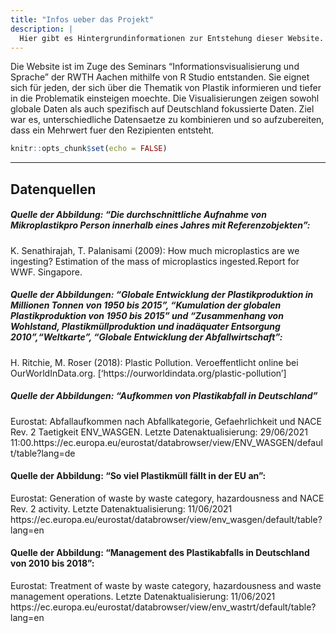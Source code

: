 ```yaml
---
title: "Infos ueber das Projekt"
description: |
  Hier gibt es Hintergrundinformationen zur Entstehung dieser Website.
---
```


Die Website ist im Zuge des Seminars "Informationsvisualisierung und Sprache" der RWTH Aachen mithilfe von R Studio entstanden. Sie eignet sich für jeden, der sich über die Thematik von Plastik informieren und tiefer in die Problematik einsteigen moechte. Die Visualisierungen zeigen sowohl globale Daten als auch spezifisch auf Deutschland fokussierte Daten. Ziel war es, unterschiedliche Datensaetze zu kombinieren und so aufzubereiten, dass ein Mehrwert fuer den Rezipienten entsteht.
```r
knitr::opts_chunk$set(echo = FALSE)
```
---
## Datenquellen

##### Quelle der Abbildung: "Die durchschnittliche Aufnahme von Mikroplastik\n pro Person innerhalb eines Jahres mit Referenzobjekten":

K. Senathirajah, T. Palanisami (2009):
How much microplastics are we ingesting? Estimation of the mass of microplastics ingested.Report for WWF. Singapore. 

##### Quelle der Abbildungen: "Globale Entwicklung der Plastikproduktion in Millionen Tonnen von 1950 bis 2015", "Kumulation der globalen Plastikproduktion von 1950 bis 2015" und "Zusammenhang von Wohlstand, Plastikmüllproduktion und inadäquater Entsorgung 2010","Weltkarte", "Globale Entwicklung der Abfallwirtschaft":

H. Ritchie, M. Roser (2018): Plastic Pollution. Veroeffentlicht online bei OurWorldInData.org. ['https://ourworldindata.org/plastic-pollution'] 

##### Quelle der Abbildungen: "Aufkommen von Plastikabfall in Deutschland"

Eurostat: Abfallaufkommen nach Abfallkategorie, Gefaehrlichkeit und NACE Rev. 2 Taetigkeit 	ENV_WASGEN. Letzte Datenaktualisierung:	29/06/2021  11:00.https://ec.europa.eu/eurostat/databrowser/view/ENV_WASGEN/default/table?lang=de 


#### Quelle der Abbildung: "So viel Plastikmüll fällt in der EU an":
Eurostat: Generation of waste by waste category, hazardousness and NACE Rev. 2 activity. Letzte Datenaktualisierung: 11/06/2021 https://ec.europa.eu/eurostat/databrowser/view/env_wasgen/default/table?lang=en

#### Quelle der Abbildung: "Management des Plastikabfalls in Deutschland von 2010 bis 2018": 
Eurostat: Treatment of waste by waste category, hazardousness and waste management operations. Letzte Datenaktualisierung: 11/06/2021
https://ec.europa.eu/eurostat/databrowser/view/env_wastrt/default/table?lang=en


